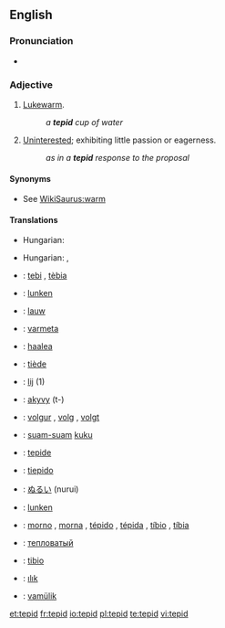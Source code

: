 ==English==

===Pronunciation===
* {{audio|en-us-tepid.ogg|Audio (US)}}

===Adjective===
{{en-adj|-}}

# [[lukewarm|Lukewarm]].
#: ''a '''tepid''' cup of water''
# [[uninterested|Uninterested]]; exhibiting little passion or eagerness.
#: ''as in a '''tepid''' response to the proposal''

====Synonyms====
* See [[WikiSaurus:warm]]

====Translations====
{{trans-top|lukewarm}}
*Hungarian: {{t|hu|langyos}}
{{trans-mid}}
{{trans-bottom}}

{{trans-top|uninterested}}
*Hungarian: {{t|hu|langyos}}, {{t|hu|lagymatag}}
{{trans-mid}}
{{trans-bottom}}

{{checktrans-top}}
*{{ttbc|Catalan}}: [[tebi]] {{m}}, [[tèbia]] {{f}}
*{{ttbc|Danish}}: [[lunken]]
*{{ttbc|Dutch}}: [[lauw]]
*{{ttbc|Esperanto}}: [[varmeta]]
*{{ttbc|Finnish}}: [[haalea]]
*{{ttbc|French}}: [[tiède]] {{m|f}}
*{{ttbc|Frisian}}: [[lij]] (1)
*{{ttbc|Guarani}}: [[akyvy]] (t-)
*{{ttbc|Icelandic}}: [[volgur]] {{m}}, [[volg]] {{f}}, [[volgt]] {{n}}
*{{ttbc|Indonesian}}: [[suam-suam]] [[kuku]]
*{{ttbc|Interlingua}}: [[tepide]]
*{{ttbc|Italian}}: [[tiepido]]
{{checktrans-mid}}
*{{ttbc|Japanese}}: [[ぬるい]] (nurui)
*{{ttbc|Norwegian}}: [[lunken]]
*{{ttbc|Portuguese}}: [[morno]] {{m}}, [[morna]] {{f}}, [[tépido]] {{m}}, [[tépida]] {{f}}, [[tíbio]] {{m}}, [[tíbia]] {{f}}
*{{ttbc|Russian}}: [[тепловатый]]
*{{ttbc|Spanish}}: [[tibio]]
*{{ttbc|Turkish}}: [[ılık]]
*{{ttbc|Volapük}}: [[vamülik]]
{{checktrans-bottom}}

[[et:tepid]]
[[fr:tepid]]
[[io:tepid]]
[[pl:tepid]]
[[te:tepid]]
[[vi:tepid]]